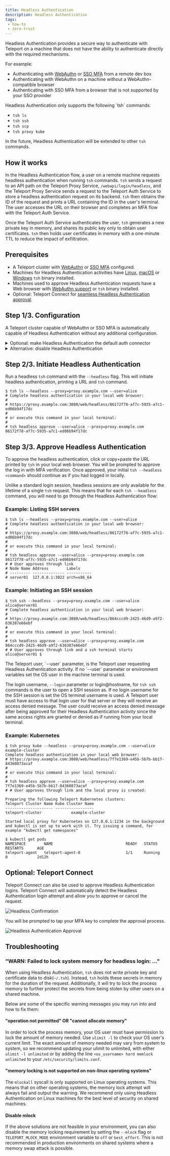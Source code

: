 ```yaml
---
title: Headless Authentication
description: Headless Authentication
tags:
 - how-to
 - zero-trust
---
```


Headless Authentication provides a secure way to authenticate with Teleport on
a machine that does not have the ability to authenticate directly with the
required mechanisms.

For example:

- Authenticating with [WebAuthn](./webauthn.mdx#set-up-cluster-wide-webauthn) or [SSO MFA](../../sso/sso.mdx#allowing-sso-as-an-mfa-method-in-your-cluster) from a remote dev box
- Authenticating with WebAuthn on a machine without a WebAuthn-compatible browser
- Authenticating with SSO MFA from a browser that is not supported by your SSO provider

<Admonition type="note" title="Headless Authentication Support">
  Headless Authentication only supports the following `tsh` commands:

  - `tsh ls`
  - `tsh ssh`
  - `tsh scp`
  - `tsh proxy kube`

  In the future, Headless Authentication will be extended to other `tsh` commands.
</Admonition>

## How it works

In the Headless Authentication flow, a user on a remote machine requests headless
authentication when running `tsh` commands. `tsh` sends a request to an API path
on the Teleport Proxy Service, `/webapi/login/headless`, and the Teleport Proxy
Service sends a request to the Teleport Auth Service to store a headless
authentication request on its backend. `tsh` then obtains the ID of the request
and prints a URL containing the ID in the user's terminal. The user accesses the
URL on their browser and completes an MFA flow with the Teleport Auth Service.

Once the Teleport Auth Service authenticates the user, `tsh` generates a new
private key in memory, and shares its public key only to obtain user
certificates. `tsh` then holds user certificates in memory with a one-minute TTL
to reduce the impact of exfiltration.

## Prerequisites

- A Teleport cluster with [WebAuthn](./webauthn.mdx#set-up-cluster-wide-webauthn) or [SSO MFA](../../sso/sso.mdx#allowing-sso-as-an-mfa-method-in-your-cluster) configured.
- Machines for Headless Authentication activities have [Linux](../../../installation/installation.mdx), [macOS](../../../installation/installation.mdx) or [Windows](../../../installation/installation.mdx) `tsh` binary installed.
- Machines used to approve Headless Authentication requests have a Web browser with [WebAuthn support](
  https://developers.yubico.com/WebAuthn/WebAuthn_Browser_Support/) or `tsh` binary installed.
- Optional: Teleport Connect for [seamless Headless Authentication approval](#optional-teleport-connect).

## Step 1/3. Configuration

A Teleport cluster capable of WebAuthn or SSO MFA is automatically capable of
Headless Authentication without any additional configuration.

<details>
<summary>Optional: make Headless Authentication the default auth connector</summary>

To make Headless Authentication the default authentication method for your Teleport
Cluster, add `connector_name: headless` to your cluster configuration.

Create a `cap.yaml` file or get the existing configuration using
`tctl get cluster_auth_preference`:

```yaml
kind: cluster_auth_preference
version: v2
metadata:
  name: cluster-auth-preference
spec:
  type: local
  second_factor: "webauthn"
  webauthn:
    rp_id: example.com
  connector_name: headless # headless by default
```

Update the configuration:

```code
$ tctl create -f cap.yaml
# cluster auth preference has been updated
```
</details>

<details>
<summary>Alternative: disable Headless Authentication</summary>

Headless Authentication is enabled automatically when WebAuthn or SSO MFA is configured.
If you want to forbid Headless Authentication in your cluster, add `headless: false` to your
configuration.

Create a `cap.yaml` file or get the existing configuration using
`tctl get cluster_auth_preference`:

```yaml
kind: cluster_auth_preference
version: v2
metadata:
  name: cluster-auth-preference
spec:
  type: local
  second_factor: "webauthn"
  webauthn:
    rp_id: example.com
  headless: false # disable Headless Authentication
```

Update the configuration:

```code
$ tctl create -f cap.yaml
# cluster auth preference has been updated
```

</details>

## Step 2/3. Initiate Headless Authentication

Run a headless `tsh` command with the `--headless` flag. This will initiate
headless authentication, printing a URL and `tsh` command.

```code
$ tsh ls --headless --proxy=proxy.example.com --user=alice
# Complete headless authentication in your local web browser:
#
# https://proxy.example.com:3080/web/headless/86172f78-af7c-5935-a7c1-ed06b94f17dc
#
# or execute this command in your local terminal:
#
# tsh headless approve --user=alice --proxy=proxy.example.com 86172f78-af7c-5935-a7c1-ed06b94f17dc
```

## Step 3/3. Approve Headless Authentication

To approve the headless authentication, click or copy+paste the URL printed by
`tsh` in your local web browser. You will be prompted to approve the log in with
MFA verification. Once approved, your initial `tsh --headless <command>`
should continue as if you had logged in locally.

Unlike a standard login session, headless sessions are only available for the
lifetime of a single `tsh` request. This means that for each `tsh --headless`
command, you will need to go through the Headless Authentication flow:

### Example: Listing SSH servers
```code
$ tsh ls --headless --proxy=proxy.example.com --user=alice
# Complete headless authentication in your local web browser:
#
# https://proxy.example.com:3080/web/headless/86172f78-af7c-5935-a7c1-ed06b94f17dc
#
# or execute this command in your local terminal:
#
# tsh headless approve --user=alice --proxy=proxy.example.com 86172f78-af7c-5935-a7c1-ed06b94f17dc
# # User approves through link
# Node Name Address        Labels
# --------- -------------- -----------
# server01  127.0.0.1:3022 arch=x86_64
```

### Example: Initiating an SSH session
```code
$ tsh ssh --headless --proxy=proxy.example.com --user=alice alice@server01
# Complete headless authentication in your local web browser:
#
# https://proxy.example.com:3080/web/headless/864cccd9-2425-46d9-a9f2-636387e66ebf
#
# or execute this command in your local terminal:
#
# tsh headless approve --user=alice --proxy=proxy.example.com 864cccd9-2425-46d9-a9f2-636387e66ebf
# # User approves through link and a ssh terminal starts
alice@server01 $
```

<Admonition type="note">
  The Teleport user, `--user` parameter, is the Teleport user requesting Headless Authentication activity.
  If no `--user` parameter or environment variables set the OS user in the machine terminal is used.

  The login username, `--login` parameter or login@hostname, for `tsh ssh` commands is the user
  to open a SSH session as. If no login username for the SSH session is set the OS terminal username is used.
  A Teleport user must have access to that login user for that server or they will receive
  an access denied message. The user could receive an access denied message after being approved
  for their Headless Authentication activity since the same access rights are granted or denied as if running from
  your local terminal.
</Admonition>

### Example: Kubernetes
```code
$ tsh proxy kube --headless --proxy=proxy.example.com --user=alice example-cluster
Complete headless authentication in your local web browser:
# https://proxy.example.com:3080/web/headless/7f7e1369-e45b-5b7b-bb17-84360873acaf
#
# or execute this command in your local terminal:
#
# tsh headless approve --user=alice --proxy=proxy.example.com 7f7e1369-e45b-5b7b-bb17-84360873acaf
# # User approves through link and the local proxy is created:

Preparing the following Teleport Kubernetes clusters:
Teleport Cluster Name Kube Cluster Name
--------------------- -----------------
teleport-cluster             example-cluster

Started local proxy for Kubernetes on 127.0.0.1:1234 in the background
and kubectl is set up to work with it. Try issuing a command, for example "kubectl get namespaces"

$ kubectl get pods
NAMESPACE        NAME                                READY   STATUS    RESTARTS      AGE
teleport-agent   teleport-agent-0                    1/1     Running   0             2d12h
```

## Optional: Teleport Connect

Teleport Connect can also be used to approve Headless Authentication logins.  Teleport
Connect will automatically detect the Headless Authentication login attempt and allow
you to approve or cancel the request.

![Headless Confirmation](../../../../img/headless/confirmation.png)

You will be prompted to tap your MFA key to complete the approval process.

![Headless Authentication Approval](../../../../img/headless/approval.png)

## Troubleshooting

### "WARN: Failed to lock system memory for headless login: ..."

When using Headless Authentication, `tsh` does not write private key and certificate data
to disk(`~/.tsh`). Instead, `tsh` holds these secrets in memory for the duration of
the request. Additionally, it will try to lock the process memory to further protect
the secrets from being stolen by other users on a shared machine.

Below are some of the specific warning messages you may run into and how to fix them:

#### "operation not permitted" OR "cannot allocate memory"

In order to lock the process memory, your OS user must have permission to lock
the amount of memory needed. Use `ulimit -l` to check your OS user's current limit.
The exact amount of memory needed may vary from system to system, so we recommend
updating your ulimit to unlimited, with either `ulimit -l unlimited` or by adding
the line `<os_username> hard memlock unlimited` to your `/etc/security/limits.conf`.

#### "memory locking is not supported on non-linux operating systems"

The `mlockall` syscall is only supported on Linux operating systems. This means
that on other operating systems, the memory lock attempt will always fail and
output the warning. We recommend only using Headless Authentication on Linux machines
for the best level of security on shared machines.

#### Disable mlock

If the above solutions are not feasible in your environment, you can also disable
the memory locking requirement by setting the `--mlock` flag or `TELEPORT_MLOCK_MODE`
environment variable to `off` or `best_effort`. This is not recommended in production
environments on shared systems where a memory swap attack is possible.
